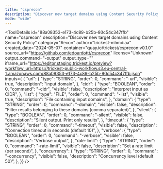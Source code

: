 ```yaml
---
title: "csprecon"
description: "Discover new target domains using Content Security Policy"
mode: "wide"
---
```



<ToolDetails
  id="88a08353-e173-4c89-b25b-80c54c347ffb"
  name="csprecon"
  description="Discover new target domains using Content Security Policy"
  category="Recon"
  author="trickest-mhmdiaa"
  created_date="2024-05-07"
  container="quay.io/trickest/csprecon:v0.1.0"
  source_url="https://github.com/edoardottt/csprecon"
  license="Unknown"
  output_command="-output"
  output_type=""
  iframe_url="https://editor.staging.trickest.io/preview?workflow_url=https://trickest-public-workflow.s3.eu-central-1.amazonaws.com/88a08353-e173-4c89-b25b-80c54c347ffb.json"
  inputs={ {
  "url": {
    "type": "STRING",
    "order": 0,
    "command": "-url",
    "visible": true,
    "description": "Input domain",
  },
  "cidr": {
    "type": "BOOLEAN",
    "order": 0,
    "command": "-cidr",
    "visible": false,
    "description": "Interpret input as CIDR",
  },
  "list": {
    "type": "FILE",
    "order": 0,
    "command": "-list",
    "visible": true,
    "description": "File containing input domains",
  },
  "domain": {
    "type": "STRING",
    "order": 0,
    "command": "-domain",
    "visible": false,
    "description": "Filter results belonging to these domains (comma separated)",
  },
  "silent": {
    "type": "BOOLEAN",
    "order": 0,
    "command": "-silent",
    "visible": false,
    "description": "Silent output. Print only results",
  },
  "timeout": {
    "type": "STRING",
    "order": 0,
    "command": "-timeout",
    "visible": false,
    "description": "Connection timeout in seconds (default 10)",
  },
  "verbose": {
    "type": "BOOLEAN",
    "order": 0,
    "command": "-verbose",
    "visible": false,
    "description": "Verbose output",
  },
  "rate-limit": {
    "type": "STRING",
    "order": 0,
    "command": "-rate-limit",
    "visible": false,
    "description": "Set a rate limit (per second)",
  },
  "concurrency": {
    "type": "STRING",
    "order": 0,
    "command": "-concurrency",
    "visible": false,
    "description": "Concurrency level (default 50)",
  },
}}
/>